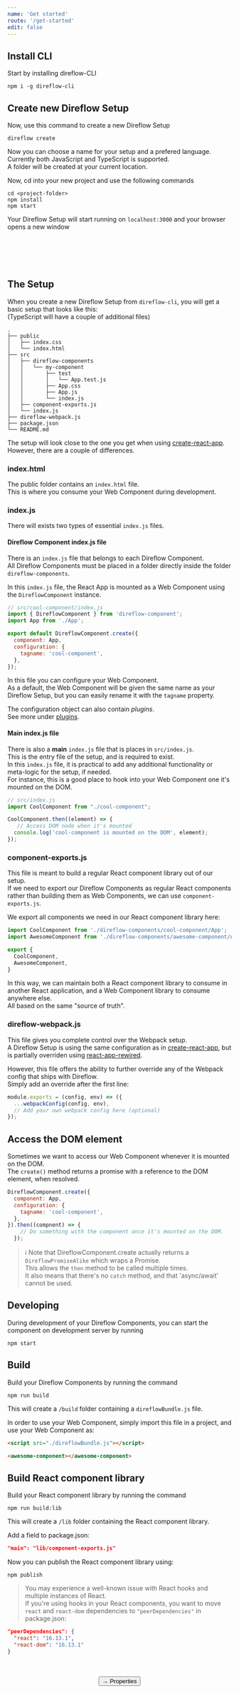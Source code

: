 ```yaml
---
name: 'Get started'
route: '/get-started'
edit: false
---
```



## Install CLI
Start by installing direflow-CLI
```console
npm i -g direflow-cli
```

## Create new Direflow Setup
Now, use this command to create a new Direflow Setup
```console
direflow create
```
Now you can choose a name for your setup and a prefered language. Currently both JavaScript and TypeScript is supported.  
A folder will be created at your current location.  
  
Now, cd into your new project and use the following commands
```console
cd <project-folder>
npm install
npm start
```
Your Direflow Setup will start running on `localhost:3000` and your browser opens a new window  
<br />
<p style="display: flex; justify-content: center">
  <base-component></base-component>
</p>

<br />
<br />

## The Setup
When you create a new Direflow Setup from `direflow-cli`, you will get a basic setup that looks like this:  
(TypeScript will have a couple of additional files)  

```
.
├── public
│   ├── index.css
│   └── index.html
├── src
│   ├── direflow-components
│   │   └── my-component
│   │       ├── test
│   │       │   └── App.test.js
│   │       ├── App.css
│   │       ├── App.js
│   │       └── index.js
│   ├── component-exports.js
│   └── index.js
├── direflow-webpack.js
├── package.json
└── README.md
```

The setup will look close to the one you get when using [create-react-app](https://github.com/facebook/create-react-app).  
However, there are a couple of differences. 

### index.html
The public folder contains an `index.html` file.  
This is where you consume your Web Component during development.  

### index.js
There will exists two types of essential `index.js` files.  

#### Direflow Component index.js file
There is an `index.js` file that belongs to each Direflow Component.  
All Direflow Components must be placed in a folder directly inside the folder `direflow-components`.  

In this `index.js` file, the React App is mounted as a Web Component using the `DireflowComponent` instance.  
```javascript
// src/cool-component/index.js
import { DireflowComponent } from 'direflow-component';
import App from './App';

export default DireflowComponent.create({
  component: App,
  configuration: {
    tagname: 'cool-component',
  },
});
```

In this file you can configure your Web Component.  
As a default, the Web Component will be given the same name as your Direflow Setup, but you can easily rename it with the `tagname` property.
  
The configuration object can also contain _plugins_.  
See more under [plugins](/plugins).
  
#### Main index.js file
There is also a __main__ `index.js` file that is places in `src/index.js`.  
This is the entry file of the setup, and is required to exist.  
In this `index.js` file, it is practical to add any additional functionality or meta-logic for the setup, if needed.  
For instance, this is a good place to hook into your Web Component one it's mounted on the DOM.

```javascript
// src/index.js
import CoolComponent from "./cool-component";

CoolComponent.then((element) => {
   // Access DOM node when it's mounted
  console.log('cool-component is mounted on the DOM', element);
});
```

### component-exports.js
This file is meant to build a regular React component library out of our setup.  
If we need to export our Direflow Components as regular React components rather than building them as Web Components, we can use `component-exports.js`.

We export all components we need in our React component library here:
```javascript
import CoolComponent from './direflow-components/cool-component/App';
import AwesomeComponent from './direflow-components/awesome-component/App';

export {
  CoolComponent,
  AwesomeComponent,
}
```

In this way, we can maintain both a React component library to consume in another React application, and a Web Component library to consume anywhere else.  
All based on the same "source of truth".

### direflow-webpack.js
This file gives you complete control over the Webpack setup.  
A Direflow Setup is using the same configuration as in [create-react-app](https://github.com/facebook/create-react-app), but is partially overriden using [react-app-rewired](https://github.com/timarney/react-app-rewired).
  
However, this file offers the ability to further override any of the Webpack config that ships with Direflow.  
Simply add an override after the first line:
```javascript
module.exports = (config, env) => ({
  ...webpackConfig(config, env),
  // Add your own webpack config here (optional)
});
```

## Access the DOM element
Sometimes we want to access our Web Component whenever it is mounted on the DOM.  
The `create()` method returns a promise with a reference to the DOM element, when resolved.
```javascript
DireflowComponent.create({
  component: App,
  configuration: {
    tagname: 'cool-component',
  },
}).then((compnent) => {
    // Do something with the component once it's mounted on the DOM.
  });
```
> ℹ️ Note that DireflowComponent.create actually returns a `DireflowPromiseAlike` which wraps a Promise.  
> This allows the `then` method to be called multiple times.  
> It also means that there's no `catch` method, and that 'async/await' cannot be used.

## Developing
During development of your Direflow Components, you can start the component on development server by running
```console
npm start
```

## Build
Build your Direflow Components by running the command
```console
npm run build
```
This will create a `/build` folder containing a `direflowBundle.js` file.  

In order to use your Web Component, simply import this file in a project, and use your Web Component as:
```html
<script src="./direflowBundle.js"></script>

<awesome-component></awesome-component>
```

## Build React component library
Build your React component library by running the command
```console
npm run build:lib
```
This will create a `/lib` folder containing the React component library.

Add a field to package.json:
```json
"main": "lib/component-exports.js"
```

Now you can publish the React component library using:
```console
npm publish
```

> You may experience a well-known issue with React hooks and multiple instances of React.  
  If you're using hooks in your React components, you want to move `react` and `react-dom` dependencies to `"peerDependencies"` in package.json:
  ```json
  "peerDependencies": {
    "react": "16.13.1",
    "react-dom": "16.13.1"
  }
  ```


<br />
<br />

<span style="display: flex; justify-content: center">
  <Link to='/properties'>
    <Button>→ Properties</Button>
  </Link>
</span>
